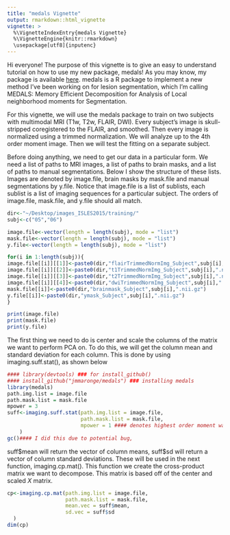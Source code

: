 ```yaml
---
title: "medals Vignette"
output: rmarkdown::html_vignette
vignette: >
  %\VignetteIndexEntry{medals Vignette}
  %\VignetteEngine{knitr::rmarkdown}
  \usepackage[utf8]{inputenc}
---
```


Hi everyone! The purpose of this vignette is to give an easy to understand tutorial on how to use my new package, medals! As you may know, my package is available [here](https://github.com/JMMaronge/medals). medals is a R package to implement a new method I've been working on for lesion segmentation, which I'm calling MEDALS: Memory Efficient Decomposition for Analysis of Local neighborhood moments for Segmentation.  

For this vignette, we will use the medals package to train on two subjects with multimodal MRI (T1w, T2w, FLAIR, DWI).  Every subject's image is skull-stripped coregistered to the FLAIR, and smoothed. Then every image is normalized using a trimmed normalization. We will analyze up to the 4th order moment image. Then we will test the fitting on a separate subject.

Before doing anything, we need to get our data in a particular form. We need a list of paths to MRI images, a list of paths to brain masks, and a list of paths to manual segmentations.  Below I show the structure of these lists. Images are denoted by image.file, brain masks by mask.file and manual segmentations by y.file. Notice that image.file is a list of sublists, each sublist is a list of imaging sequences for a particular subject. The orders of image.file, mask.file, and y.file should all match.

```r
dir<-"~/Desktop/images_ISLES2015/training/"
subj<-c("05","06")

image.file<-vector(length = length(subj), mode = "list")
mask.file<-vector(length = length(subj), mode = "list")
y.file<-vector(length = length(subj), mode = "list")

for(i in 1:length(subj)){
image.file[[i]][[1]]<-paste0(dir,"flairTrimmedNormImg_Subject",subj[i],".nii.gz") 
image.file[[i]][[2]]<-paste0(dir,"t1TrimmedNormImg_Subject",subj[i],".nii.gz") 
image.file[[i]][[3]]<-paste0(dir,"t2TrimmedNormImg_Subject",subj[i],".nii.gz") 
image.file[[i]][[4]]<-paste0(dir,"dwiTrimmedNormImg_Subject",subj[i],".nii.gz") 
mask.file[[i]]<-paste0(dir,"brainmask_Subject",subj[i],".nii.gz")
y.file[[i]]<-paste0(dir,"ymask_Subject",subj[i],".nii.gz")
}
```

```r
print(image.file)
print(mask.file)
print(y.file)
```

The first thing we need to do is center and scale the columns of the matrix we want to perform PCA on. To do this, we will get the column mean and standard deviation for each column. This is done by using imaging.suff.stat(), as shown below

```r
#### library(devtools) ### for install_github()
#### install_github("jmmaronge/medals") ### installing medals
library(medals)
path.img.list = image.file
path.mask.list = mask.file
mpower = 3
suff<-imaging.suff.stat(path.img.list = image.file,
                        path.mask.list = mask.file,
                        mpower = 1 #### denotes highest order moment wanted
    )
gc()#### I did this due to potential bug, 
```
  
suff\$mean will return the vector of column means, suff\$sd will return a vector of column standard deviations. These will be used in the next function, imaging.cp.mat(). This function we create the cross-product matrix we want to decompose. This matrix is based off of the center and scaled $X$ matrix.

```r
cp<-imaging.cp.mat(path.img.list = image.file,
                   path.mask.list = mask.file,
                   mean.vec = suff$mean,
                   sd.vec = suff$sd
  )
dim(cp)
```








